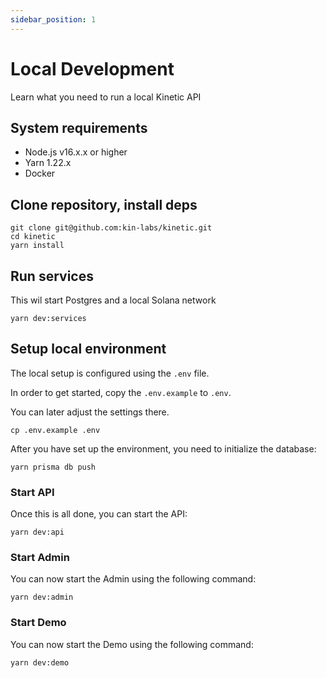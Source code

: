 ```yaml
---
sidebar_position: 1
---
```


# Local Development

Learn what you need to run a local Kinetic API

## System requirements

- Node.js v16.x.x or higher
- Yarn 1.22.x
- Docker

## Clone repository, install deps

```shell
git clone git@github.com:kin-labs/kinetic.git
cd kinetic
yarn install
```

## Run services

This wil start Postgres and a local Solana network

```shell
yarn dev:services
```

## Setup local environment

The local setup is configured using the `.env` file.

In order to get started, copy the `.env.example` to `.env`.

You can later adjust the settings there.

```shell
cp .env.example .env
```

After you have set up the environment, you need to initialize the database:

```shell
yarn prisma db push
````

### Start API

Once this is all done, you can start the API:

```shell
yarn dev:api
```

### Start Admin

You can now start the Admin using the following command:

```shell
yarn dev:admin
```

### Start Demo

You can now start the Demo using the following command:

```shell
yarn dev:demo
```
